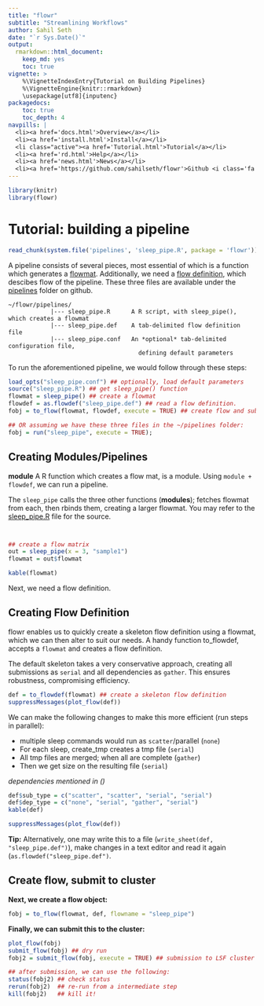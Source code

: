 ```yaml
---
title: "flowr"
subtitle: "Streamlining Workflows"
author: Sahil Seth
date: "`r Sys.Date()`"
output: 
  rmarkdown::html_document: 
    keep_md: yes
    toc: true
vignette: >
    %\VignetteIndexEntry{Tutorial on Building Pipelines}
    %\VignetteEngine{knitr::rmarkdown}
    \usepackage[utf8]{inputenc}
packagedocs:
    toc: true
    toc_depth: 4
navpills: |
  <li><a href='docs.html'>Overview</a></li>
  <li><a href='install.html'>Install</a></li>
  <li class="active"><a href='Tutorial.html'>Tutorial</a></li>
  <li><a href='rd.html'>Help</a></li>
  <li><a href='news.html'>News</a></li>
  <li><a href='https://github.com/sahilseth/flowr'>Github <i class='fa fa-github'></i></a></li>
---
```


```r
library(knitr)
library(flowr)
```

# Tutorial: building a pipeline

```r
read_chunk(system.file('pipelines', 'sleep_pipe.R', package = 'flowr'))
```



A pipeline consists of several pieces, most essential of which is a function which generates a [flowmat](http://docs.flowr.space/docs.html#flow_mat).
Additionally, we need a [flow definition](http://docs.flowr.space/docs.html#flow_definition), which descibes flow of the pipeline. 
These three files are available under the [pipelines](https://github.com/sahilseth/flowr/tree/master/inst/pipelines) folder on github.

```
~/flowr/pipelines/
            |--- sleep_pipe.R      A R script, with sleep_pipe(), which creates a flowmat
            |--- sleep_pipe.def    A tab-delimited flow definition file
            |--- sleep_pipe.conf   An *optional* tab-delimited configuration file,
                                     defining default parameters
```



To run the aforementioned pipeline, we would follow through these steps:

```r
load_opts("sleep_pipe.conf") ## optionally, load default parameters
source("sleep_pipe.R") ## get sleep_pipe() function
flowmat = sleep_pipe() ## create a flowmat
flowdef = as.flowdef("sleep_pipe.def") ## read a flow definition.
fobj = to_flow(flowmat, flowdef, execute = TRUE) ## create flow and submit to cluster

## OR assuming we have these three files in the ~/pipelines folder:
fobj = run("sleep_pipe", execute = TRUE); 
```




## Creating Modules/Pipelines


<div class="alert alert-info" role="alert">
**module** A R function which creates a flow mat, is a module. Using `module + flowdef`, we can run a pipeline.
</div>


The `sleep_pipe` calls the three other functions (**modules**); fetches flowmat from each, then rbinds them,
creating a larger flowmat. You may refer to the [sleep_pipe.R](https://github.com/sahilseth/flowr/blob/master/inst/pipelines/sleep_pipe.R)
file for the source.

```r

```

```r

```


```r
## create a flow matrix
out = sleep_pipe(x = 3, "sample1")
flowmat = out$flowmat
```

```r
kable(flowmat)
```


Next, we need a flow definition.

## Creating Flow Definition

flowr enables us to quickly create a skeleton flow definition using a flowmat, which we can then alter to suit our needs. A handy function
to_flowdef, accepts a `flowmat` and creates a flow definition. 

<div class="alert alert-info" role="alert">
The default skeleton takes a very conservative approach, creating all submissions as `serial` and all dependencies as `gather`. This ensures robustness, compromising efficiency. 
</div>

```r
def = to_flowdef(flowmat) ## create a skeleton flow definition
suppressMessages(plot_flow(def))
```

We can make the following changes to make this more efficient (run steps in parallel):


- multiple sleep commands would run as `scatter`/parallel (`none`)
- For each sleep, create_tmp creates a tmp file (`serial`)
- All tmp files are merged; when all are complete (`gather`)
- Then we get size on the resulting file (`serial`)

*dependencies mentioned in ()*


```r
def$sub_type = c("scatter", "scatter", "serial", "serial")
def$dep_type = c("none", "serial", "gather", "serial")
kable(def)
```

```r
suppressMessages(plot_flow(def))
```


<div class="alert alert-info" role="alert">
**Tip:** Alternatively, one may write this to a file 
(`write_sheet(def, "sleep_pipe.def")`), make changes in a text editor and read it again (`as.flowdef("sleep_pipe.def")`.
</div>

## Create flow, submit to cluster

**Next, we create a flow object:**

```r
fobj = to_flow(flowmat, def, flowname = "sleep_pipe")
```

**Finally, we can submit this to the cluster:**
```r
plot_flow(fobj)
submit_flow(fobj) ## dry run
fobj2 = submit_flow(fobj, execute = TRUE) ## submission to LSF cluster

## after submission, we can use the following:
status(fobj2) ## check status
rerun(fobj2)  ## re-run from a intermediate step
kill(fobj2)   ## kill it!
```


<!----


We then define another function `sleep_pipe` which calls the above defined **modules**; fetches flowmat from each, 
creating a larger flowmat. This time we will define a flowdef for the `sleep_pipe` function, elevating its status from
module to a pipeline.


This time we will define a flowdef for the `sleep_pipe` function, elevating its status from
module to a pipeline.




Here are a few examples of modules, three functions `sleep`, `create_tmp` and `merge_size` each returning a flowmat.

We believe pipeline and modules may be interchangeble, in the sense that a *smaller* pipeline may be 
included as part of a larger pipeline.
In flowr a module OR pipeline always returns a flowmat.
The only difference being, a pipeline also has a correspomding flow definition file. 


<div class="alert alert-info" role="alert">
As such, creating a flow definition for a module enables flowr
to run it, hence a module **elevates**, becoming a pipeline.
This lets the user mix and match several modules/pipelines to create a customized larger pipeline(s).
</div>
-->
